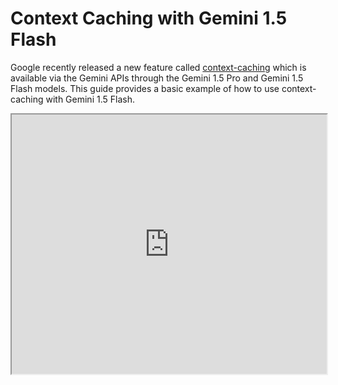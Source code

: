 # Context Caching with Gemini 1.5 Flash


Google recently released a new feature called [context-caching](https://ai.google.dev/gemini-api/docs/caching?lang=python) which is available via the Gemini APIs through the Gemini 1.5 Pro and Gemini 1.5 Flash models. This guide provides a basic example of how to use context-caching with Gemini 1.5 Flash.

<iframe width="100%"
  height="415px"
  src="https://www.youtube.com/embed/987Pd89EDPs?si=j43isgNb0uwH5AeI" allow="accelerometer; autoplay; clipboard-write; encrypted-media; gyroscope; picture-in-picture"
  allowFullScreen
  />


https://youtu.be/987Pd89EDPs?si=j43isgNb0uwH5AeI

### The Use Case: Analyzing a Year's Worth of ML Papers

The guide demonstrates how you can use context caching to analyze the summaries of all the [ML papers we've documented over the past year](https://github.com/AdamLeeN/ML-Papers-of-the-Week). We store these summaries in a text file, which can now be fed to the Gemini 1.5 Flash model and query efficiently. 

### The Process: Uploading, Caching, and Querying

1. **Data Preparation:** First convert the readme file (containing the summaries) into a plain text file.
2. **Utilizing the Gemini API:** You can upload the text file using the Google `generativeai` library.
3. **Implementing Context Caching:**  A cache is created using the `caching.CachedContent.create()` function. This involves:
    * Specifying the Gemini Flash 1.5 model.
    * Providing a name for the cache.
    * Defining an instruction for the model (e.g., "You are an expert AI researcher..."). 
    * Setting a time-to-live (TTL) for the cache (e.g., 15 minutes).
4. **Creating the Model:** We then create a generative model instance using the cached content.
5. **Querying:**  We can start querying the model with natural language questions like:
    * "Can you please tell me the latest AI papers of the week?"
    * "Can you list the papers that mention Mamba? List the title of the paper and summary."
    * "What are some of the innovations around long-context LLMs? List the title of the paper and summary."

The results were promising. The model accurately retrieved and summarized information from the text file. Context caching proved highly efficient, eliminating the need to repeatedly send the entire text file with each query.

This workflow has the potential to be a valuable tool for researchers, allowing them to:

* Quickly analyze and query large amounts of research data.
* Retrieve specific findings without manually searching through documents.
* Conduct interactive research sessions without wasting prompt tokens.

We are excited to explore further applications of context caching, especially within more complex scenarios like agentic workflows. 


The notebook can be found below:

<Cards>
    <Card 
        icon={<CodeIcon />}
        title="Context Caching with Gemini APIs"
        href="https://github.com/AdamLeeN/Prompt-Engineering-Guide/blob/main/notebooks/gemini-context-caching.ipynb"
    />
</Cards>
